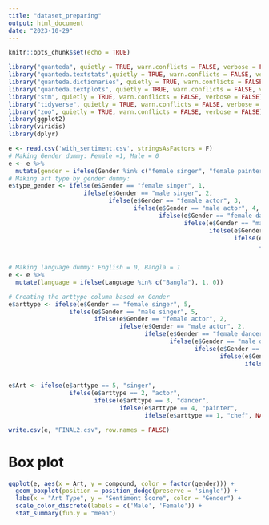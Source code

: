```yaml
---
title: "dataset_preparing"
output: html_document
date: "2023-10-29"
---
```


```r
knitr::opts_chunk$set(echo = TRUE)
```

```r
library("quanteda", quietly = TRUE, warn.conflicts = FALSE, verbose = FALSE)
library("quanteda.textstats",quietly = TRUE, warn.conflicts = FALSE, verbose = FALSE)
library("quanteda.dictionaries", quietly = TRUE, warn.conflicts = FALSE, verbose = FALSE)
library("quanteda.textplots", quietly = TRUE, warn.conflicts = FALSE, verbose = FALSE)
library("stm", quietly = TRUE, warn.conflicts = FALSE, verbose = FALSE)
library("tidyverse", quietly = TRUE, warn.conflicts = FALSE, verbose = FALSE)
library("zoo", quietly = TRUE, warn.conflicts = FALSE, verbose = FALSE)
library(ggplot2)
library(viridis)
library(dplyr)
```

```r
e <- read.csv('with_sentiment.csv', stringsAsFactors = F)
# Making Gender dummy: Female =1, Male = 0
e <- e %>%
  mutate(gender = ifelse(Gender %in% c("female singer", "female painter", "female dancer", "female chef", "female actor"), 1, 0))
# Making art type by gender dummy:
e$type_gender <- ifelse(e$Gender == "female singer", 1,
                     ifelse(e$Gender == "male singer", 2,
                            ifelse(e$Gender == "female actor", 3, 
                                   ifelse(e$Gender == "male actor", 4, 
                                          ifelse(e$Gender == "female dancer", 5, 
                                                 ifelse(e$Gender == "male dancer", 6,
                                                        ifelse(e$Gender == "female painter", 7,
                                                               ifelse(e$Gender == "male painter", 8,
                                                                      ifelse(e$Gender == "female chef", 9,
                                                                             ifelse(e$Gender == "male chef", 10, NA))))))))))

# Making language dummy: English = 0, Bangla = 1
e <- e %>%
  mutate(language = ifelse(Language %in% c("Bangla"), 1, 0))

# Creating the arttype column based on Gender
e$arttype <- ifelse(e$Gender == "female singer", 5,
                 ifelse(e$Gender == "male singer", 5,
                        ifelse(e$Gender == "female actor", 2, 
                               ifelse(e$Gender == "male actor", 2, 
                                      ifelse(e$Gender == "female dancer", 3, 
                                             ifelse(e$Gender == "male dancer", 3,
                                                    ifelse(e$Gender == "female painter", 4,
                                                           ifelse(e$Gender == "male painter", 4,
                                                                  ifelse(e$Gender == "female chef", 1,
                                                                         ifelse(e$Gender == "male chef", 1, NA))))))))))

e$Art <- ifelse(e$arttype == 5, "singer",
                 ifelse(e$arttype == 2, "actor",
                        ifelse(e$arttype == 3, "dancer", 
                               ifelse(e$arttype == 4, "painter", 
                                      ifelse(e$arttype == 1, "chef", NA)))))

write.csv(e, "FINAL2.csv", row.names = FALSE)
```

# Box plot
```r
ggplot(e, aes(x = Art, y = compound, color = factor(gender))) +
  geom_boxplot(position = position_dodge(preserve = 'single')) +
  labs(x = "Art Type", y = "Sentiment Score", color = "Gender") + 
  scale_color_discrete(labels = c('Male', 'Female')) + 
  stat_summary(fun.y = "mean")
```

